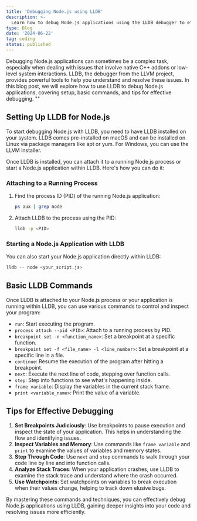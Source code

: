 ```yaml
---
title: 'Debugging Node.js using LLDB'
description: >-
  Learn how to debug Node.js applications using the LLDB debugger to efficiently identify and resolve issues in your Node.js code.
type: Blog
date: '2024-06-22'
tag: coding
status: published
---
```


Debugging Node.js applications can sometimes be a complex task, especially when dealing with issues that involve native C++ addons or low-level system interactions. LLDB, the debugger from the LLVM project, provides powerful tools to help you understand and resolve these issues. In this blog post, we will explore how to use LLDB to debug Node.js applications, covering setup, basic commands, and tips for effective debugging.
""
## Setting Up LLDB for Node.js

To start debugging Node.js with LLDB, you need to have LLDB installed on your system. LLDB comes pre-installed on macOS and can be installed on Linux via package managers like apt or yum. For Windows, you can use the LLVM installer.

Once LLDB is installed, you can attach it to a running Node.js process or start a Node.js application within LLDB. Here's how you can do it:

### Attaching to a Running Process

1. Find the process ID (PID) of the running Node.js application:
   ```sh
   ps aux | grep node
   ```

2. Attach LLDB to the process using the PID:
   ```sh
   lldb -p <PID>
   ```

### Starting a Node.js Application with LLDB

You can also start your Node.js application directly within LLDB:
```sh
lldb -- node <your_script.js>
```

## Basic LLDB Commands

Once LLDB is attached to your Node.js process or your application is running within LLDB, you can use various commands to control and inspect your program:

- `run`: Start executing the program.
- `process attach --pid <PID>`: Attach to a running process by PID.
- `breakpoint set -n <function_name>`: Set a breakpoint at a specific function.
- `breakpoint set -f <file_name> -l <line_number>`: Set a breakpoint at a specific line in a file.
- `continue`: Resume the execution of the program after hitting a breakpoint.
- `next`: Execute the next line of code, stepping over function calls.
- `step`: Step into functions to see what's happening inside.
- `frame variable`: Display the variables in the current stack frame.
- `print <variable_name>`: Print the value of a variable.

## Tips for Effective Debugging

1. **Set Breakpoints Judiciously**: Use breakpoints to pause execution and inspect the state of your application. This helps in understanding the flow and identifying issues.
2. **Inspect Variables and Memory**: Use commands like `frame variable` and `print` to examine the values of variables and memory states.
3. **Step Through Code**: Use `next` and `step` commands to walk through your code line by line and into function calls.
4. **Analyze Stack Traces**: When your application crashes, use LLDB to examine the stack trace and understand where the crash occurred.
5. **Use Watchpoints**: Set watchpoints on variables to break execution when their values change, helping to track down elusive bugs.

By mastering these commands and techniques, you can effectively debug Node.js applications using LLDB, gaining deeper insights into your code and resolving issues more efficiently.
